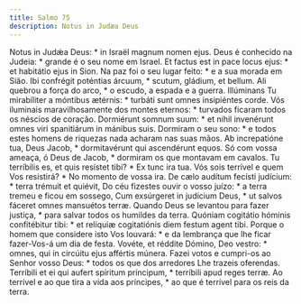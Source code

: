 ```yaml
---
title: Salmo 75
description: Notus in Judæa Deus
---
```


<div class="side-by-side not-content">
  <span>
    Notus in Judǽa Deus: * in Israël magnum nomen ejus.
  </span>
  <span>
    Deus é conhecido na Judeia: * grande é o seu nome em Israel.
  </span>
  <span>
    Et factus est in pace locus ejus: * et habitátio ejus in Sion.
  </span>
  <span>
    Na paz foi o seu lugar feito: * e a sua morada em Sião.
  </span>
  <span>
    Ibi confrégit poténtias árcuum, * scutum, gládium, et bellum.
  </span>
  <span>
    Ali quebrou a força do arco, * o escudo, a espada e a guerra.
  </span>
  <span>
    Illúminans Tu mirabíliter a móntibus ætérnis: * turbáti sunt omnes
    insipiéntes corde.
  </span>
  <span>
    Vós iluminais maravilhosamente dos montes eternos: * turvados ficaram todos
    os néscios de coração.
  </span>
  <span>
    Dormiérunt somnum suum: * et nihil invenérunt omnes viri spanitiárum in
    mánibus suis.
  </span>
  <span>
    Dormiram o seu sono: * e todos estes homens de riquezas nada acharam nas
    suas mãos.
  </span>
  <span>
    Ab increpatióne tua, Deus Jacob, * dormitavérunt qui ascendérunt equos.
  </span>
  <span>
    Só com vossa ameaça, ó Deus de Jacob, * dormiram os que montavam em cavalos.
  </span>
  <span>
    Tu terríbilis es, et quis resístet tibi? * Ex tunc ira tua.
  </span>
  <span>
    Vós sois terrível e quem Vos resistirá? * No momento de vossa ira.
  </span>
  <span>
    De cælo audítum fecísti judícium: * terra trémuit et quiévit,
  </span>
  <span>
    Do céu fizestes ouvir o vosso juízo: * a terra tremeu e ficou em sossego,
  </span>
  <span>
    Cum exsúrgeret in judícium Deus, * ut salvos fáceret omnes mansuétos terræ.
  </span>
  <span>
    Quando Deus se levantou para fazer justiça, * para salvar todos os humildes
    da terra.
  </span>
  <span>
    Quóniam cogitátio hóminis confitébitur tibi: * et relíquiæ cogitatiónis diem
    festum agent tibi.
  </span>
  <span>
    Porque o homem que considere isto Vos louvará: * e da lembrança que lhe
    ficar fazer-Vos-á um dia de festa.
  </span>
  <span>
    Vovéte, et réddite Dómino, Deo vestro: * omnes, qui in circúitu ejus
    affértis múnera.
  </span>
  <span>
    Fazei votos e cumpri-os ao Senhor vosso Deus: * todos os que dos arredores
    Lhe trazeis oferendas.
  </span>
  <span>
    Terríbili et ei qui aufert spíritum príncipum, * terríbili apud reges terræ.
  </span>
  <span>
    Ao terrível e ao que tira a vida aos príncipes, * ao que é terrível para os
    reis da terra.
  </span>
</div>
